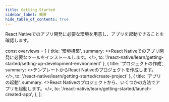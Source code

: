 ```yaml
---
title: Getting Started
sidebar_label: 概要
hide_table_of_contents: true
---
```


React Nativeでのアプリ開発に必要な環境を用意し、アプリを起動できることを確認します。

const overviews = [
  {
    title: '環境構築',
    summary: <>React Nativeでのアプリ開発に必要なツールをインストールします。</>,
    to: '/react-native/learn/getting-started/setting-up-development-environment'
  },
  {
    title: 'プロジェクトの作成',
    summary: <>テンプレートからReact Nativeのプロジェクトを作成します。</>,
    to: '/react-native/learn/getting-started/create-project'
  },
  {
    title: 'アプリの起動',
    summary: <>React Nativeのプロジェクトから、いくつかの方法でアプリを起動します。</>,
    to: '/react-native/learn/getting-started/launch-created-app',
  },
];

<PageList overviews={overviews} colSize={12}/>
